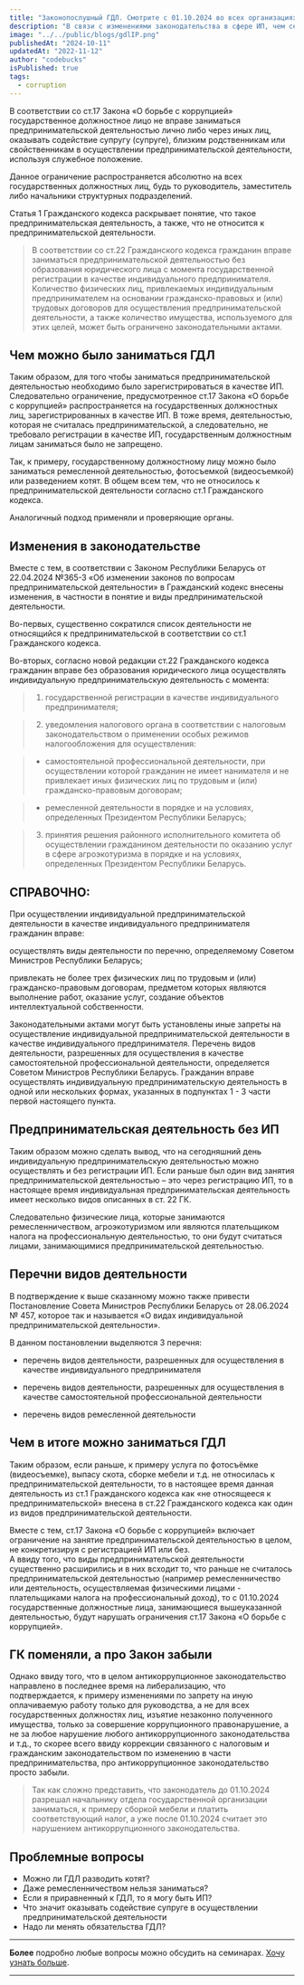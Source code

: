 ```yaml
---
title: "Законопослушный ГДЛ. Смотрите с 01.10.2024 во всех организациях страны"
description: "В связи с изменениями законодательства в сфере ИП, чем сейчас можно заниматься ГДЛ."
image: "../../public/blogs/gdlIP.png"
publishedAt: "2024-10-11"
updatedAt: "2022-11-12"
author: "codebucks"
isPublished: true
tags:
  - corruption
---
```


В соответствии со ст.17 Закона «О борьбе с коррупцией» государственное должностное лицо не вправе заниматься
предпринимательской деятельностью лично либо через иных лиц, оказывать содействие супругу (супруге), близким родственникам
или свойственникам в осуществлении предпринимательской деятельности, используя служебное положение.

Данное ограничение распространяется абсолютно
на всех государственных должностных лиц, будь то руководитель, заместитель либо начальники структурных подразделений.

Статья 1 Гражданского кодекса раскрывает понятие,
что такое предпринимательская деятельность, а также, что не относится к предпринимательской деятельности.

> В соответствии со ст.22 Гражданского кодекса гражданин вправе заниматься предпринимательской деятельностью без образования юридического лица с момента государственной регистрации в качестве индивидуального предпринимателя. Количество физических лиц, привлекаемых индивидуальным предпринимателем на основании гражданско-правовых и (или) трудовых договоров для осуществления предпринимательской деятельности, а также количество имущества, используемого для этих целей, может быть ограничено законодательными актами.

## Чем можно было заниматься ГДЛ

Таким образом, для того чтобы заниматься предпринимательской деятельностью необходимо было зарегистрироваться в качестве ИП.
Следовательно ограничение, предусмотренное ст.17 Закона «О борьбе с коррупцией» распространяется на государственных
должностных лиц, зарегистрированных в качестве ИП. В тоже время, деятельностью, которая не считалась предпринимательской,
а следовательно, не требовало регистрации в качестве ИП, государственным должностным лицам заниматься было не запрещено.

Так, к примеру, государственному должностному лицу можно было заниматься ремесленной деятельностью,
фотосъемкой (видеосъемкой) или разведением котят. В общем всем тем, что не относилось к предпринимательской
деятельности согласно ст.1 Гражданского кодекса.

Аналогичный подход применяли и проверяющие органы.

## Изменения в законодательстве

Вместе с тем, в соответствии с Законом Республики Беларусь от 22.04.2024 №365-З «Об изменении законов по
вопросам предпринимательской деятельности» в Гражданский кодекс внесены изменения, в частности в
понятие и виды предпринимательской деятельности.

Во-первых, существенно сократился список деятельности не относящийся к предпринимательской
в соответствии со ст.1 Гражданского кодекса.

Во-вторых, согласно новой редакции ст.22 Гражданского кодекса гражданин
вправе без образования юридического лица осуществлять индивидуальную предпринимательскую деятельность с момента:

> 1. государственной регистрации в качестве индивидуального предпринимателя;

> 2. уведомления налогового органа в соответствии с налоговым законодательством
>    о применении особых режимов налогообложения для осуществления:

> - самостоятельной профессиональной деятельности, при осуществлении которой гражданин
>   не имеет нанимателя и не привлекает иных физических лиц по трудовым и (или) гражданско-правовым договорам;

> - ремесленной деятельности в порядке и на условиях, определенных Президентом Республики Беларусь;

> 3. принятия решения районного исполнительного комитета об осуществлении гражданином
>    деятельности по оказанию услуг в сфере агроэкотуризма в порядке и на условиях, определенных
>    Президентом Республики Беларусь.

## СПРАВОЧНО:

При осуществлении индивидуальной предпринимательской деятельности в качестве индивидуального предпринимателя гражданин вправе:

осуществлять виды деятельности по перечню, определяемому Советом Министров Республики Беларусь;

привлекать не более трех физических лиц по трудовым и (или) гражданско-правовым договорам, предметом которых являются выполнение работ, оказание услуг, создание объектов интеллектуальной собственности.

Законодательными актами могут быть установлены иные запреты на осуществление индивидуальной предпринимательской деятельности в качестве индивидуального предпринимателя.
Перечень видов деятельности, разрешенных для осуществления в качестве самостоятельной профессиональной деятельности, определяется Советом Министров Республики Беларусь.
Гражданин вправе осуществлять индивидуальную предпринимательскую деятельность в одной или нескольких формах, указанных в подпунктах 1 - 3 части первой настоящего пункта.

## Предпринимательская деятельность без ИП

Таким образом можно сделать вывод, что на сегодняшний день индивидуальную предпринимательскую
деятельностью можно осуществлять и без регистрации ИП. Если раньше был один вид занятия
предпринимательской деятельностью – это через регистрацию ИП, то в настоящее время индивидуальная предпринимательская деятельность имеет несколько видов описанных в ст. 22 ГК.

Следовательно физические лица, которые
занимаются ремесленничеством, агроэкотуризмом или являются плательщиком налога на профессиональную
деятельностью, то они будут считаться лицами, занимающимися предпринимательской деятельностью.

## Перечни видов деятельности

В подтверждение к выше сказанному можно также привести Постановление Совета Министров Республики Беларусь
от 28.06.2024 № 457, которое так и называется «О видах индивидуальной предпринимательской деятельности».

В данном постановлении выделяются 3 перечня:

- перечень видов деятельности, разрешенных для осуществления в качестве индивидуального предпринимателя

- перечень видов деятельности, разрешенных для осуществления в качестве самостоятельной профессиональной деятельности

- перечень видов ремесленной деятельности

## Чем в итоге можно заниматься ГДЛ

Таким образом, если раньше, к примеру услуга по фотосъёмке (видеосъемке), выпасу скота,
сборке мебели и т.д. не относилась к предпринимательской деятельности, то в настоящее
время данная деятельность из ст.1 Гражданского кодекса как «не относящееся к предпринимательской»
внесена в ст.22 Гражданского кодекса как один из видов предпринимательской деятельности.

Вместе с тем, ст.17 Закона «О борьбе с коррупцией» включает ограничение на занятие
предпринимательской деятельностью в целом, не конкретизируя с регистрацией ИП или без.  
А ввиду того, что виды предпринимательской деятельности существенно расширились и в них всходит то,
что раньше не считалось предпринимательской деятельностью (например ремесленничество или деятельность,
осуществляемая физическими лицами - плательщиками налога на профессиональный доход), то с 01.10.2024
государственные должностные лица, занимающиеся вышеуказанной деятельностью, будут нарушать ограничения
ст.17 Закона «О борьбе с коррупцией».

## ГК поменяли, а про Закон забыли

Однако ввиду того, что в целом антикоррупционное
законодательство направлено в последнее время на либерализацию,
что подтверждается, к примеру изменениями по запрету на иную оплачиваемую работу только
для руководства, а не для всех государственных должностях лиц, изъятие незаконно полученного
имущества, только за совершение коррупционного правонарушение, а не за любое нарушение любого
антикоррупционного законодательства и т.д., то скорее всего ввиду коррекции связанного с налоговым
и гражданским законодательством по изменению в части предпринимательства, про антикоррупционное
законодательство просто забыли.

> Так как сложно представить, что законодатель до 01.10.2024 разрешал
> начальнику отдела государственной организации заниматься, к примеру сборкой мебели и платить соответствующий
> налог, а уже после 01.10.2024 считает это нарушением антикоррупционного законодательства.

## Проблемные вопросы

- Можно ли ГДЛ разводить котят?
- Даже ремесленничеством нельзя заниматься?
- Если я приравненный к ГДЛ, то я могу быть ИП?
- Что значит оказывать содействие супруге в осуществлении предпринимательской деятельности
- Надо ли менять обязательства ГДЛ?

---

**Более** подробно любые вопросы можно обсудить на семинарах. [Хочу узнать больше](../contact).

---
